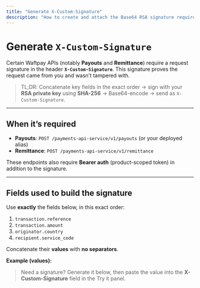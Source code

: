 ```yaml
---
title: "Generate X-Custom-Signature"
description: "How to create and attach the Base64 RSA signature required for Payouts and Remittance requests."
---
```


# Generate `X-Custom-Signature`

Certain Waftpay APIs (notably **Payouts** and **Remittance**) require a request signature in the header **`X-Custom-Signature`**.
This signature proves the request came from you and wasn’t tampered with.

> TL;DR: Concatenate key fields in the exact order → sign with your **RSA private key** using **SHA-256** → Base64-encode → send as `X-Custom-Signature`.

---

## When it’s required

- **Payouts**: `POST /payments-api-service/v1/payouts` (or your deployed alias)
- **Remittance**: `POST /payments-api-service/v1/remittance`

These endpoints also require **Bearer auth** (product-scoped token) in addition to the signature.

---

## Fields used to build the signature

Use **exactly** the fields below, in this exact order:

1. `transaction.reference`
2. `transaction.amount`
3. `originator.country`
4. `recipient.service_code`

Concatenate their **values** with **no separators**.

**Example (values):**

> Need a signature? Generate it below, then paste the value into the **X-Custom-Signature** field in the Try it panel.